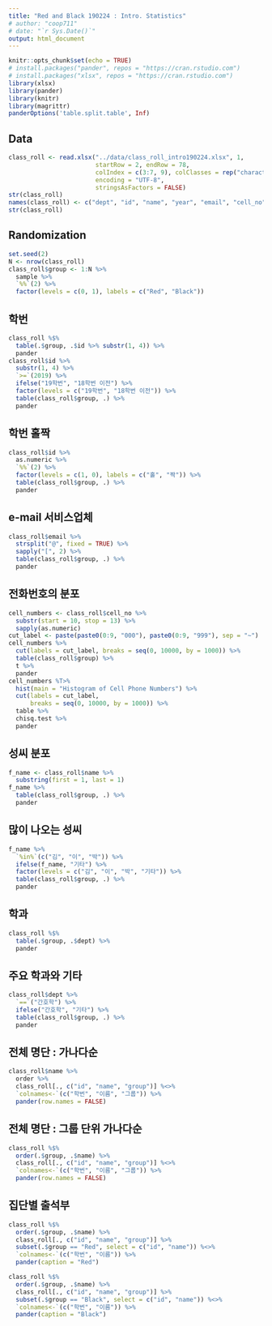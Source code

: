 ```yaml
---
title: "Red and Black 190224 : Intro. Statistics"
# author: "coop711"
# date: "`r Sys.Date()`"
output: html_document
---
```


```r
knitr::opts_chunk$set(echo = TRUE)
# install.packages("pander", repos = "https://cran.rstudio.com")
# install.packages("xlsx", repos = "https://cran.rstudio.com")
library(xlsx)
library(pander)
library(knitr)
library(magrittr)
panderOptions('table.split.table', Inf)
```

## Data

```r
class_roll <- read.xlsx("../data/class_roll_intro190224.xlsx", 1, 
                        startRow = 2, endRow = 78, 
                        colIndex = c(3:7, 9), colClasses = rep("character", 6), 
                        encoding = "UTF-8",
                        stringsAsFactors = FALSE)
str(class_roll)
names(class_roll) <- c("dept", "id", "name", "year", "email", "cell_no")
str(class_roll)
```

## Randomization

```r
set.seed(2)
N <- nrow(class_roll) 
class_roll$group <- 1:N %>%
  sample %>%
  `%%`(2) %>%
  factor(levels = c(0, 1), labels = c("Red", "Black"))
```

## 학번

```r
class_roll %$%
  table(.$group, .$id %>% substr(1, 4)) %>%
  pander
class_roll$id %>%
  substr(1, 4) %>%
  `>=`(2019) %>%
  ifelse("19학번", "18학번 이전") %>%
  factor(levels = c("19학번", "18학번 이전")) %>%
  table(class_roll$group, .) %>%
  pander
```

## 학번 홀짝

```r
class_roll$id %>%
  as.numeric %>%
  `%%`(2) %>%
  factor(levels = c(1, 0), labels = c("홀", "짝")) %>%
  table(class_roll$group, .) %>%
  pander
```

## e-mail 서비스업체

```r
class_roll$email %>%
  strsplit("@", fixed = TRUE) %>%
  sapply("[", 2) %>%
  table(class_roll$group, .) %>%
  pander
```

## 전화번호의 분포

```r
cell_numbers <- class_roll$cell_no %>%
  substr(start = 10, stop = 13) %>%
  sapply(as.numeric) 
cut_label <- paste(paste0(0:9, "000"), paste0(0:9, "999"), sep = "~")
cell_numbers %>%
  cut(labels = cut_label, breaks = seq(0, 10000, by = 1000)) %>%
  table(class_roll$group) %>%
  t %>%
  pander
cell_numbers %T>%
  hist(main = "Histogram of Cell Phone Numbers") %>%
  cut(labels = cut_label, 
      breaks = seq(0, 10000, by = 1000)) %>%
  table %>%
  chisq.test %>%
  pander
```

## 성씨 분포

```r
f_name <- class_roll$name %>%
  substring(first = 1, last = 1) 
f_name %>%
  table(class_roll$group, .) %>%
  pander
```

## 많이 나오는 성씨

```r
f_name %>%
  `%in%`(c("김", "이", "박")) %>%
  ifelse(f_name, "기타") %>%
  factor(levels = c("김", "이", "박", "기타")) %>%
  table(class_roll$group, .) %>%
  pander
```

## 학과

```r
class_roll %$%
  table(.$group, .$dept) %>%
  pander
```

## 주요 학과와 기타

```r
class_roll$dept %>%
  `==`("간호학") %>%
  ifelse("간호학", "기타") %>%
  table(class_roll$group, .) %>%
  pander
```

## 전체 명단 : 가나다순

<P style="page-break-before:always">

```r
class_roll$name %>%
  order %>%
  class_roll[., c("id", "name", "group")] %<>%
  `colnames<-`(c("학번", "이름", "그룹")) %>%
  pander(row.names = FALSE)
```

## 전체 명단 : 그룹 단위 가나다순

<P style="page-break-before:always">

```r
class_roll %$%
  order(.$group, .$name) %>%
  class_roll[., c("id", "name", "group")] %<>%
  `colnames<-`(c("학번", "이름", "그룹")) %>%
  pander(row.names = FALSE)
```

## 집단별 출석부

```r
class_roll %$%
  order(.$group, .$name) %>%
  class_roll[., c("id", "name", "group")] %>%
  subset(.$group == "Red", select = c("id", "name")) %<>%
  `colnames<-`(c("학번", "이름")) %>%
  pander(caption = "Red")
```

<P style="page-break-before:always">

```r
class_roll %$%
  order(.$group, .$name) %>%
  class_roll[., c("id", "name", "group")] %>%
  subset(.$group == "Black", select = c("id", "name")) %<>%
  `colnames<-`(c("학번", "이름")) %>%
  pander(caption = "Black")
```

<!--
```r
save.image("./red_and_black_intro_190224_data.RData")
```
-->